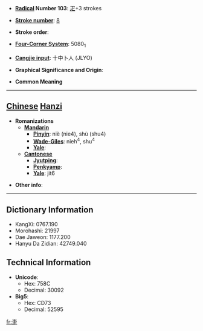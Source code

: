 * '''[[Wiktionary:Chinese radical index| Radical]] Number 103''': [[Wiktionary:Chinese radical index 疋|疋]]+3 strokes

* '''[[Wiktionary:Chinese total strokes index|Stroke number]]''': [[Wiktionary:Chinese total strokes index 8|8]]

* '''Stroke order''': 

* '''[[Wiktionary:Chinese four corner index|Four-Corner System]]''': 5080<sub>1</sub>

* '''[[Wiktionary:Chinese Cangjie index|Cangjie input]]''': 十中卜人 (JLYO)

* '''Graphical Significance and Origin''': 

* '''Common Meaning'''

----

== [[Chinese]] [[Hanzi]] ==

* '''Romanizations'''
** '''[[Mandarin]]'''
*** '''[[Pinyin]]''': niè (nie4), shù (shu4)
*** '''[[Wade-Giles]]''': nieh<sup>4</sup>, shu<sup>4</sup>
*** '''[[Yale]]''': 
** '''[[Cantonese]]'''
*** '''[[Jyutping]]''':
*** '''[[Penkyamp]]''': 
*** '''[[Yale]]''': jit6

* '''Other info''': 

----

== Dictionary Information ==

* KangXi: 0767.190
* Morohashi: 21997
* Dae Jaweon: 1177.200
* Hanyu Da Zidian: 42749.040

== Technical Information ==

* '''Unicode''':
** Hex: 758C
** Decimal: 30092
* '''Big5''':
** Hex: CD73
** Decimal: 52595

[[fr:疌]]